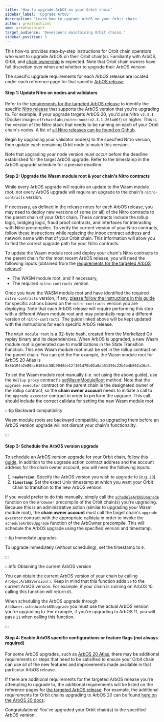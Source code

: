 ```yaml
---
title: 'How to upgrade ArbOS on your Orbit chain'
sidebar_label: 'Upgrade ArbOS'
description: 'Learn how to upgrade ArbOS on your Orbit chain.'
author: greatsoshiant
sme: greatsoshiant
target_audience: 'Developers maintaining Orbit chains.'
sidebar_position: 3
---
```


This how-to provides step-by-step instructions for Orbit chain operators who want to upgrade ArbOS on their Orbit chain(s). Familiarity with ArbOS, Orbit, and [chain ownership](../concepts/chain-ownership.mdx) is expected. Note that Orbit chain owners have full discretion over when and whether to upgrade their ArbOS version.

The specific upgrade requirements for each ArbOS release are located under each reference page for that specific [ArbOS release](/run-arbitrum-node/arbos-releases/01-overview.mdx#list-of-available-arbos-releases).


<PublicPreviewBannerPartial />

#### Step 1: Update Nitro on nodes and validators

Refer to the [requirements for the targeted ArbOS release](/run-arbitrum-node/arbos-releases/01-overview.mdx) to identify the specific [Nitro release](https://github.com/OffchainLabs/nitro/releases/) that supports the ArbOS version that you're upgrading to. For example, if your upgrade targets ArbOS 20, you'd use Nitro `v2.3.1` (Docker image: `offchainlabs/nitro-node:v2.3.1-26fad6f`) or higher. This is the version of the Nitro stack that needs to be running on each of your Orbit chain's nodes. A list of [all Nitro releases can be found on Github](https://github.com/OffchainLabs/nitro/releases).

Begin by upgrading your validator node(s) to the specified Nitro version, then update each remaining Orbit node to match this version.

Note that upgrading your node version _must occur_ before the deadline established for the target ArbOS upgrade. Refer to the timestamp in the ArbOS upgrade schedule for a precise deadline.

#### Step 2: Upgrade the Wasm module root & your chain's Nitro contracts

While every ArbOS upgrade will require an update to the Wasm module root, not every ArbOS upgrade will require an upgrade to the chain's `nitro-contracts` version.

If necessary, as defined in the release notes for each ArbOS release, you may need to deploy new versions of some (or all) of the Nitro contracts to the parent chain of your Orbit chain. These contracts include the rollup logic, bridging logic, fraud proof contracts, and interfaces for interacting with Nitro precompiles. To verify the current version of your Nitro contracts, follow [these instructions](https://github.com/OffchainLabs/orbit-actions/blob/main/README.mdx#check-version-and-upgrade-path) while replacing the inbox contract address and network name with that of your Orbit chain. This information will allow you to find the correct upgrade path for your Nitro contracts.

To update the Wasm module root and deploy your chain's Nitro contracts to the parent chain for the most recent ArbOS release, you will need the following inputs (obtained from the [requirements for the targeted ArbOS release](/run-arbitrum-node/arbos-releases/01-overview.mdx)):

- The WASM module root, and if necessary,
- The required `nitro-contracts` version

Once you have the WASM module root and have identified the required `nitro-contracts` version, if any, [please follow the instructions in this guide](https://github.com/OffchainLabs/orbit-actions?tab=readme-ov-file#nitro-contracts-upgrades) for specific actions based on the `nitro-contracts` version you are deploying. Note that each ArbOS release will require performing this step with a different Wasm module root and may potentially require a different version of `nitro-contracts`. The guide linked above will be kept updated with the instructions for each specific ArbOS release.

The `WASM module root` is a 32-byte hash, created from the Merkelized Go replay binary and its dependencies. When ArbOS is upgraded, a new Wasm module root is generated due to modifications in the State Transition Function. This new Wasm module root must be set in the rollup contract on the parent chain. You can get the For example, the Wasm module root for ArbOS 20 Atlas is `0x8b104a2e80ac6165dc58b9048de12f301d70b02a0ab51396c22b4b4b802a16a4`.

To set the Wasm module root manually (i.e. not using the above guide), use the `Rollup proxy` contract's [setWasmModuleRoot](https://github.com/OffchainLabs/nitro-contracts/blob/38a70a5e14f8b52478eb5db08e7551a82ced14fe/src/rollup/RollupAdminLogic.sol#L321) method. Note that the `upgrade executor` contract on the parent chain is the designated owner of the rollup contract, so the **chain owner account** needs to initiate a call to the `upgrade executor` contract in order to perform the upgrade. This call should include the correct calldata for setting the new Wasm module root.

:::tip Backward compatibility

Wasm module roots are backward compatible, so upgrading them before an ArbOS version upgrade will not disrupt your chain's functionality.

:::

#### Step 3: Schedule the ArbOS version upgrade

To schedule an ArbOS version upgrade for your Orbit chain, [follow this guide](https://github.com/OffchainLabs/orbit-actions/tree/main/scripts/foundry/arbos-upgrades/at-timestamp). In addition to the upgrade action contract address and the account address for the chain owner account, you will need the following inputs:

1. **`newVersion`**: Specify the ArbOS version you wish to upgrade to (e.g. `20`).
2. **`timestamp`**: Set the exact Unix timestamp at which you want your Orbit chain to transition to the new ArbOS version.

If you would prefer to do this manually, simply call the [`scheduleArbOSUpgrade`](https://github.com/OffchainLabs/nitro-contracts/blob/acb0ef919cce9f41da531f8dab1b0b31d9860dcb/src/precompiles/ArbOwner.sol#L61) function on the `ArbOwner` precompile of the Orbit chain(s) you're upgrading. Because this is an administrative action (similar to upgrading your Wasm module root), the **chain owner account** must call the target chain's `upgrade executor` contract with the appropriate calldata in order to invoke the `scheduleArbOSUpgrade` function of the ArbOwner precompile. This will schedule the ArbOS upgrade using the specified version and timestamp.

:::tip Immediate upgrades

To upgrade immediately (without scheduling), set the timestamp to `0`.

:::

:::info Obtaining the current ArbOS version

You can obtain the current ArbOS version of your chain by calling `ArbSys.ArbOSVersion()`. Keep in mind that this function adds `55` to the current ArbOS version. For example, if your chain is running on ArbOS 10, calling this function will return `65`.

When scheduling the ArbOS upgrade through `ArbOwner.scheduleArbOSUpgrade` you must use the actual ArbOS version you're upgrading to. For example, if you're upgrading to ArbOS 11, you will pass `11` when calling this function.

:::

#### Step 4: Enable ArbOS specific configurations or feature flags (not always required)

For some ArbOS upgrades, such as [ArbOS 20 Atlas](/run-arbitrum-node/arbos-releases/arbos20.mdx), there may be additional requirements or steps that need to be satisified to ensure your Orbit chain can use all of the new features and improvements made available in that particular ArbOS release.

If there are additional requirements for the targeted ArbOS release you're attempting to upgrade to, the additional requirements will be listed on the reference pages for [the targeted ArbOS release](/run-arbitrum-node/arbos-releases/01-overview.mdx#list-of-available-arbos-releases). For example, the additional requirements for Orbit chains upgrading to ArbOS 20 can be found [here on the ArbOS 20 docs](/run-arbitrum-node/arbos-releases/01-overview.mdx#additional-requirements-for-arbitrum-orbit-chain-operators).

Congratulations! You've upgraded your Orbit chain(s) to the specified ArbOS version.

